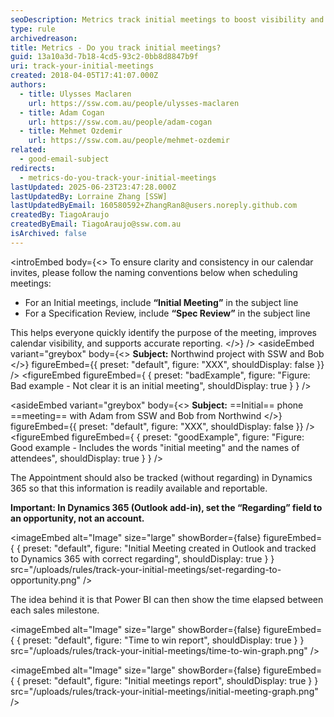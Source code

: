 ```yaml
---
seoDescription: Metrics track initial meetings to boost visibility and inform business decisions.
type: rule
archivedreason:
title: Metrics - Do you track initial meetings?
guid: 13a10a3d-7b18-4cd5-93c2-0bb8d8847b9f
uri: track-your-initial-meetings
created: 2018-04-05T17:41:07.000Z
authors:
  - title: Ulysses Maclaren
    url: https://ssw.com.au/people/ulysses-maclaren
  - title: Adam Cogan
    url: https://ssw.com.au/people/adam-cogan
  - title: Mehmet Ozdemir
    url: https://ssw.com.au/people/mehmet-ozdemir
related:
  - good-email-subject
redirects:
  - metrics-do-you-track-your-initial-meetings
lastUpdated: 2025-06-23T23:47:28.000Z
lastUpdatedBy: Lorraine Zhang [SSW]
lastUpdatedByEmail: 160580592+ZhangRan8@users.noreply.github.com
createdBy: TiagoAraujo
createdByEmail: TiagoAraujo@ssw.com.au
isArchived: false
---
```


<introEmbed
  body={<>
To ensure clarity and consistency in our calendar invites, please follow the naming conventions below when scheduling meetings:

* For an Initial meetings, include **“Initial Meeting”** in the subject line
* For a Specification Review, include **“Spec Review”** in the subject line

This helps everyone quickly identify the purpose of the meeting, improves calendar visibility, and supports accurate reporting.
  </>}
/>
<asideEmbed
  variant="greybox"
  body={<>
    **Subject:** Northwind project with SSW and Bob
  </>}
  figureEmbed={{
    preset: "default",
    figure: "XXX",
    shouldDisplay: false
  }}
/>
<figureEmbed figureEmbed={ {
  preset: "badExample",
  figure: "Figure: Bad example - Not clear it is an initial meeting",
  shouldDisplay: true
} } />


<asideEmbed
  variant="greybox"
  body={<>
    **Subject:** ==Initial== phone ==meeting== with Adam from SSW and Bob from Northwind
  </>}
  figureEmbed={{
    preset: "default",
    figure: "XXX",
    shouldDisplay: false
  }}
/>
<figureEmbed figureEmbed={ {
  preset: "goodExample",
  figure: "Figure: Good example - Includes the words \"initial meeting\" and the names of attendees",
  shouldDisplay: true
} } />


The Appointment should also be tracked (without regarding) in Dynamics 365 so that this information is readily available and reportable.

**Important: In Dynamics 365 (Outlook add-in), set the “Regarding” field to an opportunity, not an account.**


<imageEmbed
  alt="Image"
  size="large"
  showBorder={false}
  figureEmbed={ {
    preset: "default",
    figure: "Initial Meeting created in Outlook and tracked to Dynamics 365 with correct regarding",
    shouldDisplay: true
  } }
  src="/uploads/rules/track-your-initial-meetings/set-regarding-to-opportunity.png"
/>

The idea behind it is that Power BI can then show the time elapsed between each sales milestone.


<imageEmbed
  alt="Image"
  size="large"
  showBorder={false}
  figureEmbed={ {
    preset: "default",
    figure: "Time to win report",
    shouldDisplay: true
  } }
  src="/uploads/rules/track-your-initial-meetings/time-to-win-graph.png"
/>


<imageEmbed
  alt="Image"
  size="large"
  showBorder={false}
  figureEmbed={ {
    preset: "default",
    figure: "Initial meetings report",
    shouldDisplay: true
  } }
  src="/uploads/rules/track-your-initial-meetings/initial-meeting-graph.png"
/>
